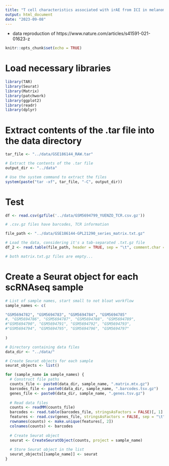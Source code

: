```yaml
---
title: "T cell characteristics associated with irAE from ICI in melanoma"
output: html_document
date: "2023-09-08"
---
```


 - data reproduction of https://www.nature.com/articles/s41591-021-01623-z
 
```r
knitr::opts_chunk$set(echo = TRUE)
```

# Load necessary libraries

```r

library(TAR)
library(Seurat)
library(Matrix)
library(patchwork)
library(ggplot2)
library(readr)
library(dplyr)

```

# Extract contents of the .tar file into the data directory

```r

tar_file <- "../data/GSE186144_RAW.tar"

# Extract the contents of the .tar file
output_dir <- "../data"

# Use the system command to extract the files
system(paste("tar -xf", tar_file, "-C", output_dir))

```

# Test

```r

df <- read.csv(gzfile('../data/GSM5694799_YUENZO_TCR.csv.gz'))

# .csv.gz files have barcodes, TCR information

file_path <- "../data/GSE186144-GPL21290_series_matrix.txt.gz"

# Load the data, considering it's a tab-separated .txt.gz file
df_2 <- read.table(file_path, header = TRUE, sep = "\t", comment.char = "!")

# both matrix.txt.gz files are empty...

```

# Create a Seurat object for each scRNAseq sample

```r

# List of sample names, start small to not bloat workflow
sample_names <- c(

"GSM5694782", "GSM5694783", "GSM5694784", "GSM5694785"
#, "GSM5694786", "GSM5694787", "GSM5694788", "GSM5694789",
#"GSM5694790", "GSM5694791", "GSM5694792", "GSM5694793",
#"GSM5694794", "GSM5694795", "GSM5694796", "GSM5694797"
  
)

# Directory containing data files
data_dir <- "../data/"

# Create Seurat objects for each sample
seurat_objects <- list()

for (sample_name in sample_names) {
  # Construct file paths
  counts_file <- paste0(data_dir, sample_name, ".matrix.mtx.gz")
  barcodes_file <- paste0(data_dir, sample_name, ".barcodes.tsv.gz")
  genes_file <- paste0(data_dir, sample_name, ".genes.tsv.gz")
  
  # Read data files
  counts <- readMM(counts_file)
  barcodes <- read.table(barcodes_file, stringsAsFactors = FALSE)[, 1]
  features <- read.csv(genes_file, stringsAsFactors = FALSE, sep = "\t", header = FALSE)
  rownames(counts) <- make.unique(features[, 2])
  colnames(counts) <- barcodes
  
  # Create Seurat object
  seurat <- CreateSeuratObject(counts, project = sample_name)
  
  # Store Seurat object in the list
  seurat_objects[[sample_name]] <- seurat
}

```
